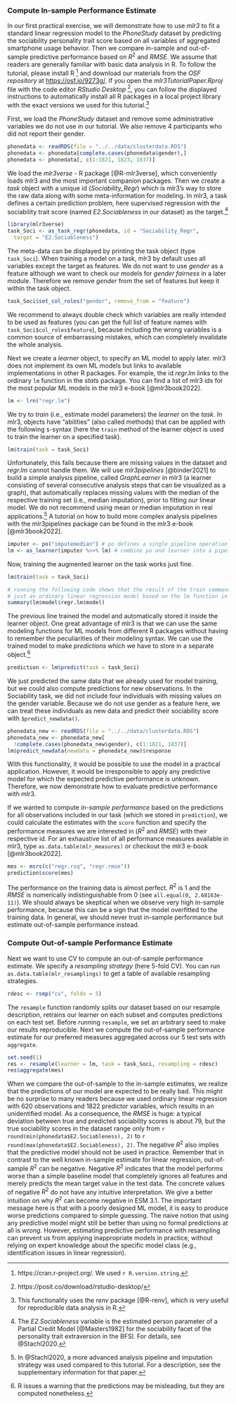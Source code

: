 
<!-- Practical Exercise I: Performance Evaluation with K-fold Cross-Validation -->

### Compute In-sample Performance Estimate
In our first practical exercise, we will demonstrate how to use *mlr3* to fit a standard linear regression model to the *PhoneStudy* dataset by predicting the sociability personality trait score based on all variables of aggregated smartphone usage behavior.
Then we compare in-sample and out-of-sample predictive performance based on $R^2$ and $RMSE$.
We assume that readers are generally familiar with basic data analysis in R.
To follow the tutorial, please install R ^[https://cran.r-project.org/. We used `r R.version.string`.] and download our materials from the *OSF repository* at <https://osf.io/9273g/>.
If you open the *mlr3TutorialPaper.Rproj* file with the code editor *RStudio Desktop* ^[https://posit.co/download/rstudio-desktop/], you can follow the displayed instructions to automatically install all R packages in a local project library with the exact versions we used for this tutorial.^[This functionality uses the *renv* package [@R-renv], which is very useful for reproducible data analysis in R.]

First, we load the *PhoneStudy* dataset and remove some administrative variables we do not use in our tutorial.
We also remove 4 participants who did not report their gender.
```r
phonedata <- readRDS(file = "../../data/clusterdata.RDS")
phonedata <- phonedata[complete.cases(phonedata$gender),]
phonedata <- phonedata[, c(1:1821, 1823, 1837)]
```
We load the *mlr3verse* - R package [@R-mlr3verse], which conveniently loads mlr3 and the most important companion packages.
Then we create a *task* object with a unique id (*Sociability_Regr*) which is mlr3's way to store the raw data along with some meta-information for modeling.
In mlr3, a task defines a certain prediction problem, here supervised regression with the sociability trait score (named *E2.Sociableness* in our dataset) as the target.^[The *E2.Sociableness* variable is the estimated person parameter of a Partial Credit Model [@Masters1982] for the sociability facet of the personality trait extraversion in the BFSI. For details, see @Stachl2020.]
```r
library(mlr3verse)
task_Soci <- as_task_regr(phonedata, id = "Sociability_Regr",
  target = "E2.Sociableness")
```
The meta-data can be displayed by printing the task object (type `task_Soci`).
When training a model on a task, mlr3 by default uses all variables except the target as features.
We do not want to use *gender* as a feature although we want to check our models for *gender fairness* in a later module.
Therefore we remove *gender* from the set of features but keep it within the task object.
```r
task_Soci$set_col_roles("gender", remove_from = "feature")
```
We recommend to always double check which variables are really intended to be used as features (you can get the full list of feature names with `task_Soci$col_roles$feature`), because including the wrong variables is a common source of embarrassing mistakes, which can completely invalidate the whole analysis.

Next we create a *learner* object, to specify an ML model to apply later.
mlr3 does not implement its own ML models but links to available implementations in other R packages.
For example, the id *regr.lm* links to the ordinary `lm` function in the *stats* package.
You can find a list of mlr3 ids for the most popular ML models in the mlr3 e-book [@mlr3book2022].
```r
lm <- lrn("regr.lm")
```
We try to *train* (i.e., estimate model parameters) the *learner* on the *task*.
In mlr3, objects have "abilities" (also called methods) that can be applied with the following `$`-syntax (here the `train` method of the learner object is used to train the learner on a specified task). 
```r
lm$train(task = task_Soci)
```
Unfortunately, this fails because there are missing values in the dataset and *regr.lm* cannot handle them.
We will use *mlr3pipelines* [@binder2021] to build a simple analysis pipeline, called *GraphLearner* in mlr3 (a learner consisting of several consecutive analysis steps that can be visualized as a graph),  that automatically replaces missing values with the median of the respective training set (i.e., median imputation), prior to fitting our linear model.
We do not recommend using mean or median imputation in real applications.^[In @Stachl2020, a more advanced analysis pipeline and imputation strategy was used compared to this tutorial. For a description, see the supplementary information for that paper.]
A tutorial on how to build more complex analysis pipelines with the mlr3pipelines package can be found in the mlr3 e-book [@mlr3book2022].
```r
imputer <- po("imputemedian") # po defines a single pipeline operation
lm <- as_learner(imputer %>>% lm) # combine po and learner into a pipeline
```
Now, training the augmented learner on the task works just fine.
```r
lm$train(task = task_Soci)
```

```r
# running the following code shows that the result of the train command is 
# just an ordinary linear regression model based on the lm function in R
summary(lm$model$regr.lm$model)
```
The previous line trained the model and automatically stored it inside the learner object.
One great advantage of mlr3 is that we can use the same modeling functions for ML models from different R packages without having to remember the peculiarities of their modeling syntax.
We can use the trained model to make *predictions* which we have to store in a separate object.^[R issues a warning that the predictions may be misleading, but they are computed nonetheless.]
```r
prediction <- lm$predict(task = task_Soci)
```
We just predicted the same data that we already used for model training, but we could also compute predictions for new observations.
In the Sociability task, we did not include four individuals with missing values on the gender variable.
Because we do not use gender as a feature here, we can treat these individuals as new data and predict their sociability score with `$predict_newdata()`.
```r
phonedata_new <- readRDS(file = "../../data/clusterdata.RDS")
phonedata_new <- phonedata_new[
  !complete.cases(phonedata_new$gender), c(1:1821, 1837)]
lm$predict_newdata(newdata = phonedata_new)$response
```
With this functionality, it would be possible to use the model in a practical application.
However, it would be irresponsible to apply any predictive model for which the expected predictive performance is unknown.
Therefore, we now demonstrate how to evaluate predictive performance with mlr3.

If we wanted to compute *in-sample performance* based on the predictions for all observations included in our task (which we stored in `prediction`), we could calculate the estimates with the `score` function and specify the performance measures we are interested in ($R^2$ and $RMSE$) with their respective id.
For an exhaustive list of all performance measures available in mlr3, type `as.data.table(mlr_measures)` or checkout the mlr3 e-book [@mlr3book2022].
```r
mes <- msrs(c("regr.rsq", "regr.rmse"))
prediction$score(mes)
```
The performance on the training data is almost perfect.
$R^2$ is $1$ and the $RMSE$ is numerically indistinguishable from $0$ (see `all.equal(0, 2.68163e-11)`).
We should always be skeptical when we observe very high in-sample performance, because this can be a sign that the model overfitted to the training data.
In general, we should never trust in-sample performance but estimate out-of-sample performance instead.

### Compute Out-of-sample Performance Estimate
Next we want to use CV to compute an out-of-sample performance estimate.
We specify a *resampling strategy* (here 5-fold CV).
You can run `as.data.table(mlr_resamplings)` to get a table of available resampling strategies.
```r
rdesc <- rsmp("cv", folds = 5)
```
The `resample` function randomly splits our dataset based on our resample description, retrains our learner on each subset and computes predictions on each test set.
Before running `resample`, we set an arbitrary seed to make our results reproducible.
Next we compute the out-of-sample performance estimate for our preferred measures aggregated across our 5 test sets with `aggregate`.
```r
set.seed(1)
res <- resample(learner = lm, task = task_Soci, resampling = rdesc)
res$aggregate(mes)
```
When we compare the out-of-sample to the in-sample estimates, we realize that the predictions of our model are expected to be really bad.
This might be no surprise to many readers because we used ordinary linear regression with 620 observations and 1822 predictor variables, which results in an unidentified model.
As a consequence, the $RMSE$ is huge: a typical deviation between true and predicted sociability scores is about 79, but the true sociability scores in the dataset range only from `r round(min(phonedata$E2.Sociableness), 2)` to `r round(max(phonedata$E2.Sociableness), 2)`.
The negative $R^2$ also implies that the predictive model should not be used in practice.
Remember that in contrast to the well known in-sample estimate for linear regression, out-of-sample $R^2$ can be negative.
Negative $R^2$ indicates that the model performs worse than a simple baseline model that completely ignores all features and merely predicts the mean target value in the test data.
The concrete values of negative $R^2$ do not have any intuitive interpretation.
We give a better intuition on why $R^2$ can become negative in ESM 3.1.
The important message here is that with a poorly designed ML model, it is easy to produce worse predictions compared to simple guessing.
The naive notion that using any predictive model might still be better than using no formal predictions at all is *wrong*.
However, estimating predictive performance with resampling can prevent us from applying inappropriate models in practice, without relying on expert knowledge about the specific model class (e.g., identification issues in linear regression).
